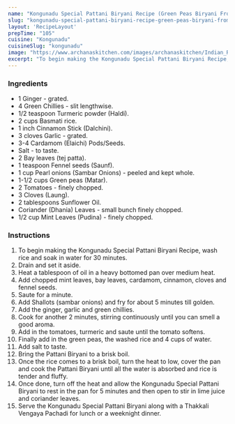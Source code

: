 ---
name: "Kongunadu Special Pattani Biryani Recipe (Green Peas Biryani From Kongunadu)"
slug: "kongunadu-special-pattani-biryani-recipe-green-peas-biryani-from-kongunadu"
layout: 'RecipeLayout'
prepTime: "105"
cuisine: "Kongunadu"
cuisineSlug: "kongunadu"
image: "https://www.archanaskitchen.com/images/archanaskitchen/Indian_Rice/Kongunadu_Special_Pattani_Biryani_Recipe_Green_Peas_Biryani_From_Kongunadu-1.jpg"
excerpt: "To begin making the Kongunadu Special Pattani Biryani Recipe, wash rice and soak in water for 30 minutes"
---

### Ingredients

- 1 Ginger - grated.
- 4 Green Chillies - slit lengthwise.
- 1/2 teaspoon Turmeric powder (Haldi).
- 2 cups Basmati rice.
- 1 inch Cinnamon Stick (Dalchini).
- 3 cloves Garlic - grated.
- 3-4 Cardamom (Elaichi) Pods/Seeds.
- Salt - to taste.
- 2 Bay leaves (tej patta).
- 1 teaspoon Fennel seeds (Saunf).
- 1 cup Pearl onions (Sambar Onions) - peeled and kept whole.
- 1-1/2 cups Green peas (Matar).
- 2 Tomatoes - finely chopped.
- 3 Cloves (Laung).
- 2 tablespoons Sunflower Oil.
- Coriander (Dhania) Leaves - small bunch finely chopped.
- 1/2 cup Mint Leaves (Pudina) - finely chopped.

### Instructions

1. To begin making the Kongunadu Special Pattani Biryani Recipe, wash rice and soak in water for 30 minutes.
1. Drain and set it aside.
1. Heat a tablespoon of oil in a heavy bottomed pan over medium heat.
1. Add chopped mint leaves, bay leaves, cardamom, cinnamon, cloves and fennel seeds.
1. Saute for a minute.
1. Add Shallots (sambar onions) and fry for about 5 minutes till golden.
1. Add the ginger, garlic and green chillies.
1. Cook for another 2 minutes, stirring continuously until you can smell a good aroma.
1. Add in the tomatoes, turmeric and saute until the tomato softens.
1. Finally add in the green peas, the washed rice and 4 cups of water.
1. Add salt to taste.
1. Bring the Pattani Biryani to a brisk boil.
1. Once the rice comes to a brisk boil, turn the heat to low, cover the pan and cook the Pattani Biryani until all the water is absorbed and rice is tender and fluffy.
1. Once done, turn off the heat and allow the Kongunadu Special Pattani Biryani to rest in the pan for 5 minutes and then open to stir in lime juice and coriander leaves.
1. Serve the Kongunadu Special Pattani Biryani along with a Thakkali Vengaya Pachadi for lunch or a weeknight dinner.
